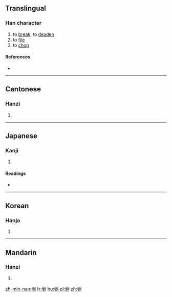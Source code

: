 ==Translingual==

===Han character===
{{Han char|rn=18|rad=刀|as=07|sn=9|four=8210<sub>0</sub>|canj=人土中弓 (OGLN)|ids=⿰[[坐]][[刂]]}}

# to [[break]], to [[deaden]]
# to [[file]]
# to [[chop]]

====References====
* {{Han ref|kx=0140.040|dkj=01999|dj=0317.100|hdz=10342.090|uh=5249|ud=21065|bh=CDF1|bd=52721}}

----

==Cantonese==

===Hanzi===
{{yue-hanzi|jyut=|y=cho3}}

# {{defn|lang=yue|sort=刀07}}

----

==Japanese==

===Kanji===
{{ja-kanji|grade=|rs=刀07}}

# {{defn|lang=ja|sort=刀07}}

====Readings====
* {{ja-readings|on=[[さ]] (sa)|kun=[[くじく]] (kujiku), [[かどおとる]] (kadootoru)}}

----

==Korean==

===Hanja===
{{ko-hanja|hangeul=좌|rv=jwa|mr=chwa}}

# {{defn|lang=ko|sort=刀07}}

----

==Mandarin==

===Hanzi===
{{cmn-hanzi|pin=[[cuò]] ([[cuo4]])|wg=ts'o<sup>4</sup>}}

# {{defn|lang=cmn|sort=刀07}}

[[zh-min-nan:剉]]
[[fr:剉]]
[[hu:剉]]
[[pl:剉]]
[[zh:剉]]